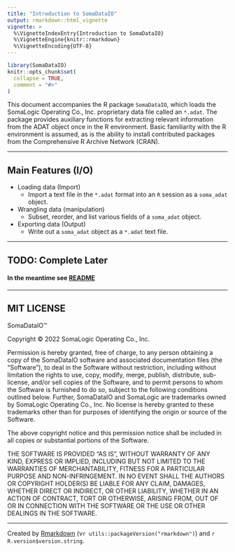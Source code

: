 ```yaml
---
title: "Introduction to SomaDataIO"
output: rmarkdown::html_vignette
vignette: >
  %\VignetteIndexEntry{Introduction to SomaDataIO}
  %\VignetteEngine{knitr::rmarkdown}
  %\VignetteEncoding{UTF-8}
---
```


```r
library(SomaDataIO)
knitr::opts_chunk$set(
  collapse = TRUE,
  comment = "#>"
)
```



This document accompanies the R package `SomaDataIO`, which loads the 
SomaLogic Operating Co., Inc. proprietary data file called an `*.adat`.
The package provides auxiliary functions for extracting relevant information 
from the ADAT object once in the R environment.
Basic familiarity with the R environment is assumed, as is the ability to install
contributed packages from the Comprehensive R Archive Network (CRAN).


-------------------


## Main Features (I/O)

* Loading data (Import)
  + Import a text file in the `*.adat` format into an `R` session
    as a `soma_adat` object.
* Wrangling data (manipulation)
  + Subset, reorder, and list various fields of a `soma_adat` object.
* Exporting data (Output)
  + Write out a `soma_adat` object as a `*.adat` text file.


----------------------

## TODO: Complete Later

#### In the meantime see [README](README.md)

---------------------

## MIT LICENSE

SomaDataIO™

Copyright © 2022 SomaLogic Operating Co., Inc.

Permission is hereby granted, free of charge, to any person obtaining
a copy of the SomaDataIO software and associated documentation files
(the "Software"), to deal in the Software without restriction,
including without limitation the rights to use, copy, modify, merge,
publish, distribute, sub-license, and/or sell copies of the Software,
and to permit persons to whom the Software is furnished to do so,
subject to the following conditions outlined below.  Further,
SomaDataIO and SomaLogic are trademarks owned by SomaLogic Operating Co., Inc.
No license is hereby granted to these trademarks other than for purposes
of identifying the origin or source of the Software.

The above copyright notice and this permission notice shall be
included in all copies or substantial portions of the Software.

THE SOFTWARE IS PROVIDED "AS IS", WITHOUT WARRANTY OF ANY KIND,
EXPRESS OR IMPLIED, INCLUDING BUT NOT LIMITED TO THE WARRANTIES OF
MERCHANTABILITY, FITNESS FOR A PARTICULAR PURPOSE AND NON-INFRINGEMENT.
IN NO EVENT SHALL THE AUTHORS OR COPYRIGHT HOLDER(S) BE LIABLE FOR
ANY CLAIM, DAMAGES, WHETHER DIRECT OR INDIRECT, OR OTHER LIABILITY,
WHETHER IN AN ACTION OF CONTRACT, TORT OR OTHERWISE, ARISING FROM,
OUT OF OR IN CONNECTION WITH THE SOFTWARE OR THE USE OR OTHER DEALINGS
IN THE SOFTWARE.


-----------------------------

Created by [Rmarkdown](https://github.com/rstudio/rmarkdown)
(v`r utils::packageVersion("rmarkdown")`) and `r R.version$version.string`.


